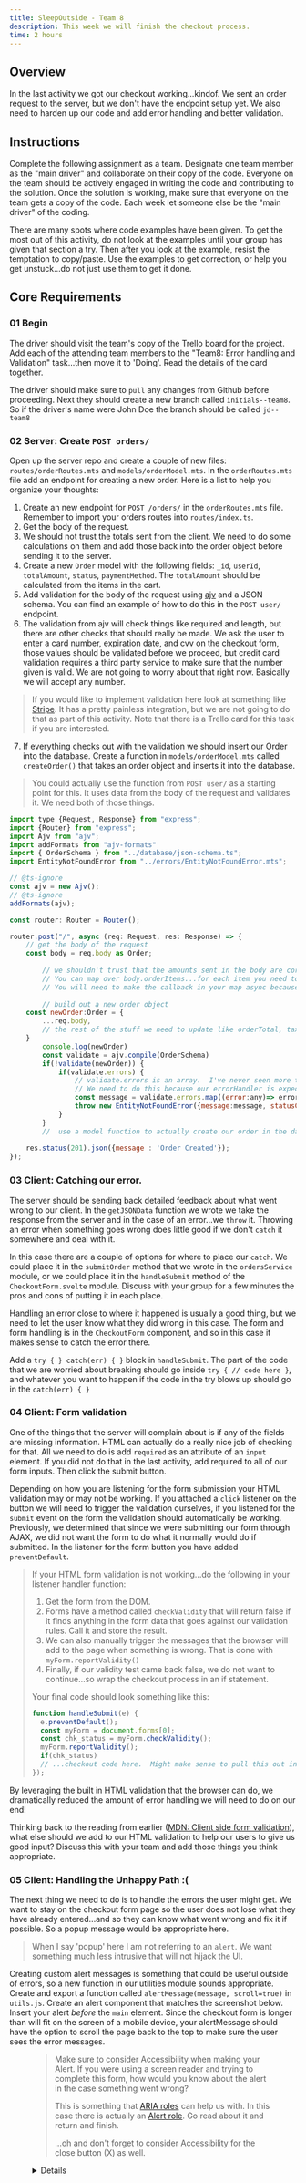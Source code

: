 ```yaml
---
title: SleepOutside - Team 8
description: This week we will finish the checkout process.
time: 2 hours
---
```



## Overview
In the last activity we got our checkout working...kindof. We sent an order request to the server, but we don't have the endpoint setup yet. We also need to harden up our code and add error handling and better validation.

## Instructions
Complete the following assignment as a team. Designate one team member as the "main driver" and collaborate on their copy of the code. Everyone on the team should be actively engaged in writing the code and contributing to the solution. Once the solution is working, make sure that everyone on the team gets a copy of the code. Each week let someone else be the "main driver" of the coding.

There are many spots where code examples have been given. To get the most out of this activity, do not look at the examples until your group has given that section a try. Then after you look at the example, resist the temptation to copy/paste. Use the examples to get correction, or help you get unstuck...do not just use them to get it done.

## Core Requirements

### **01** Begin

The driver should visit the team's copy of the Trello board for the project. Add each of the attending team members to the "Team8: Error handling and Validation" task...then move it to 'Doing'. Read the details of the card together.

The driver should make sure to `pull` any changes from Github before proceeding. Next they should create a new branch called `initials--team8`. So if the driver's name were John Doe the branch should be called `jd--team8`


### **02** Server: Create `POST orders/`

Open up the server repo and create a couple of new files: `routes/orderRoutes.mts` and `models/orderModel.mts`. In the `orderRoutes.mts` file add an endpoint for creating a new order. Here is a list to help you organize your thoughts:

1. Create an new endpoint for `POST /orders/` in the `orderRoutes.mts` file. Remember to import your orders routes into `routes/index.ts`. 
2. Get the body of the request.
3. We should not trust the totals sent from the client. We need to do some calculations on them and add those back into the order object before sending it to the server. 
4. Create a new `Order` model with the following fields: `_id`, `userId`, `totalAmount`, `status`, `paymentMethod`. The `totalAmount` should be calculated from the items in the cart.
5. Add validation for the body of the request using [ajv](https://github.com/epoberezkin/ajv) and a JSON schema. You can find an example of how to do this in the `POST user/` endpoint.
6. The validation from ajv will check things like required and length, but there are other checks that should really be made. We ask the user to enter a card number, expiration date, and cvv on the checkout form, those values should be validated before we proceed, but credit card validation requires a third party service to make sure that the number given is valid. We are not going to worry about that right now. Basically we will accept any number. 
>If you would like to implement validation here look at something like [Stripe](https://stripe.com/docs/). It has a pretty painless integration, but we are not going to do that as part of this activity. Note that there is a Trello card for this task if you are interested.
7. If everything checks out with the validation we should insert our Order into the database. Create a function in `models/orderModel.mts` called `createOrder()` that takes an order object and inserts it into the database. 

>You could actually use the function from `POST user/` as a starting point for this. It uses data from the body of the request and validates it. We need both of those things.

```javascript
import type {Request, Response} from "express";
import {Router} from "express";
import Ajv from "ajv";
import addFormats from "ajv-formats"
import { OrderSchema } from "../database/json-schema.ts";
import EntityNotFoundError from "../errors/EntityNotFoundError.mts";

// @ts-ignore
const ajv = new Ajv();
// @ts-ignore
addFormats(ajv);

const router: Router = Router();

router.post("/", async (req: Request, res: Response) => {
    // get the body of the request
    const body = req.body as Order;
    
        // we shouldn't trust that the amounts sent in the body are correct. They are too easy to change clientside. So we should calculate our own totals here. You can probably re-use some of the code from the client...
        // You can map over body.orderItems...for each item you need to do a lookup in the database, then insert the values for price, and finalPrice into the item. Then make a function to calculate tax, shipping, and total.
        // You will need to make the callback in your map async because we are making calls to the database. This means that you will get an array of promises back from map. You can use Promise.all() to wait for all of them to resolve before we continue.
        
        // build out a new order object
    const newOrder:Order = {
        ...req.body,
        // the rest of the stuff we need to update like orderTotal, tax, shipping, etc
    }
        console.log(newOrder)
        const validate = ajv.compile(OrderSchema)
        if(!validate(newOrder)) {
            if(validate.errors) {
                // validate.errors is an array.  I've never seen more than one error come back...but just in case we can map over it and pull out the message(s)
                // We need to do this because our errorHandler is expecting a string...not an array of objects.
                const message = validate.errors.map((error:any)=> error.instancePath+" "+error.message).join(", ");
                throw new EntityNotFoundError({message:message, statusCode:400 });
            }
        }
        //  use a model function to actually create our order in the database
         
    res.status(201).json({message : 'Order Created'});
});
```                               

### **03** Client: Catching our error.

The server should be sending back detailed feedback about what went wrong to our client. In the `getJSONData` function we wrote we take the response from the server and in the case of an error...we `throw` it. Throwing an error when something goes wrong does little good if we don't `catch` it somewhere and deal with it.

In this case there are a couple of options for where to place our `catch`. We could place it in the
`submitOrder` method that we wrote in the `ordersService` module, or we could place it in the `handleSubmit` method of the `CheckoutForm.svelte` module. Discuss with your group for a few minutes the pros and cons of putting it in each place.

Handling an error close to where it happened is usually a good thing, but we need to let the user know what they did wrong in this case. The form and form handling is in the `CheckoutForm` component, and so in this case it makes sense to catch the error there.

Add a `try { } catch(err) { }` block in `handleSubmit`. The part of the code that we are worried about breaking should go inside `try { // code here }`, and whatever you want to happen if the code in the try blows up should go in the `catch(err) { }`

### **04** Client: Form validation

One of the things that the server will complain about is if any of the fields are missing information. HTML can actually do a really nice job of checking for that. All we need to do is add `required` as an attribute of an `input` element. If you did not do that in the last activity, add required to all of our form inputs. Then click the submit button.

Depending on how you are listening for the form submission your HTML validation may or may not be working. If you attached a `click` listener on the button we will need to trigger the validation ourselves, if you listened for the `submit` event on the form the validation should automatically be working. Previously, we determined that since we were submitting our form through AJAX, we did not want the form to do what it normally would do if submitted. In the listener for the form button you have added `preventDefault`.

>If your HTML form validation is not working...do the following in your listener handler function:
>
>1. Get the form from the DOM.
>2. Forms have a method called `checkValidity` that will return false if it finds anything in the form data that goes against our validation rules. Call it and store the result.
>3. We can also manually trigger the messages that the browser will add to the page when something is wrong. That is done with `myForm.reportValidity()`
>4. Finally, if our validity test came back false, we do not want to continue...so wrap the checkout process in an if statement.
>
>Your final code should look something like this:
>```javascript
>function handleSubmit(e) {
>   e.preventDefault();
>   const myForm = document.forms[0];
>   const chk_status = myForm.checkValidity();
>   myForm.reportValidity();
>   if(chk_status) 
>   // ...checkout code here.  Might make sense to pull this out into another function
>});
>```

By leveraging the built in HTML validation that the browser can do, we dramatically reduced the amount of error handling we will need to do on our end!

Thinking back to the reading from earlier ([MDN: Client side form validation](https://developer.mozilla.org/en-US/docs/Learn/Forms/Form_validation)), what else should we add to our HTML validation to help our users to give us good input? Discuss this with your team and add those things you think appropriate.

### **05** Client: Handling the Unhappy Path :(

 The next thing we need to do is to handle the errors the user might get. We want to stay on the checkout form page so the user does not lose what they have already entered...and so they can know what went wrong and fix it if possible. So a popup message would be appropriate here.

>When I say 'popup' here I am not referring to an `alert`. We want something much less intrusive that will not hijack the UI.

Creating custom alert messages is something that could be useful outside of errors, so a new function in our utilities module sounds appropriate. Create and export a function called `alertMessage(message, scroll=true)` in `utils.js`. Create an alert component that matches the screenshot below. Insert your alert *before* the `main` element. Since the checkout form is longer than will fit on the screen of a mobile device, your alertMessage should have the option to scroll the page back to the top to make sure the user sees the error messages.

<Figure src="../../images/sleepoutside-checkout-alerts.png" alt="example of an alert message." />


>Make sure to consider Accessibility when making your Alert. If you were using a screen reader and trying to complete this form, how would you know about the alert in the case something went wrong?
>
>This is something that [ARIA roles](https://developer.mozilla.org/en-US/docs/Web/Accessibility/ARIA/Roles) can help us with. In this case there is actually an
[Alert role](https://developer.mozilla.org/en-US/docs/Web/Accessibility/ARIA/Roles/alert_role). Go read about it and return and finish.
>
>...oh and don't forget to consider Accessibility for the close button (X) as well.


<Details summary="Click for example">
```javascript
export function alertMessage(message, scroll = true, duration = 3000) {
const alert = mount(AlertMessage,{
target: document.querySelector("body"),
anchor: document.querySelector("main"),
props: {
message,
},
});
// make sure they see the alert by scrolling to the top of the window
//we may not always want to do this...so default to scroll=true, but allow it to be passed in and overridden.
if (scroll) window.scrollTo(0, 0);

// left this here to show how you could remove the alert automatically after a certain amount of time.
// setTimeout(function () {
//   alert.$destroy();
// }, duration);
}
```
</Details>

### **06** Client: Handling the Happy Path :)

Currently our application does not give any feedback to the user about whether the order succeeded or failed. Let's start by responding to a successful order. We should probably do the following:

1. Give the user a success message
2. Clear out the cart.
3. ???

This is not a very long list. The main decision to be made is how do we want to message the user? We could either pop something up in the current page, or take the user to a new page with a success message. Leaving them on the page with the form does not make a lot of sense...so let's move to a success page.

Inside of the `checkout` directory create a new file: `success.html`. Add our base formatting including header and footer, and then add a success message for the user. Then add the code to your checkout process to take the user to this page upon a successful checkout. Make sure to also clear out our cart contents in localStorage.

### **07** Client Add an alert to Product detail

When you add a product to the cart there is a good chance that the action gives no feedback to the user. If you have already fixed this and yours does give feedback...kudos! If not, we can use our alert to quickly send the user a message that the item was successfully added.

## Instructor's Solution

As a part of this team activity, you are expected to look over a solution from the instructor to compare your approach to that one. One of the questions on the I-Learn submission will ask you to provide insights from this comparison.

Please DO NOT open the solution until you have worked through this activity as a team for at least one hour. At the end of the hour, if you are still struggling with some of the core requirements, you are welcome to view the instructor's solution and use it to help you complete your own code. Even if you use the instructor's code to help you, you are welcome to report that you finished the core requirements, if you code them up yourself.

After working with your team for the one hour activity, [click here for the instructor's solution](https://github.com/matkat99/sleepoutsideClient/tree/team-08).

## Make a pull request.

After you have completed what you can, reviewed the instructor's solution, and gotten your code working, the driver should commit and push their changes (don't forget to lint and format your code before committing!), then submit a pull request for this branch. Then review the pull request as a team, close it, and merge the branch back into Main. Finally, someone should move the Trello card to "Done".

## Submission

When you have finished this activity, please fill out the assessment in I-Learn. You are welcome to complete any additional parts of this activity by yourself or with others after your meeting before submitting the assessment.